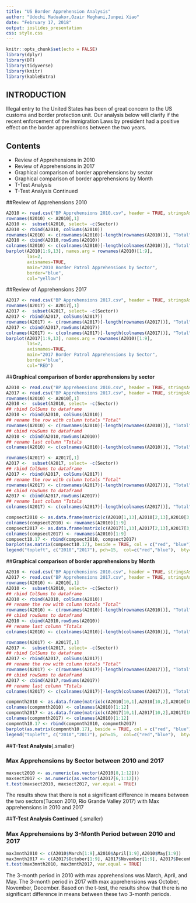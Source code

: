 ```yaml
---
title: "US Border Apprehension Analysis"
author: "Udochi Maduakor,Ozair Meghani,Junpei Xiao"
date: "February 17, 2018"
output: ioslides_presentation
css: style.css
---
```


```r
knitr::opts_chunk$set(echo = FALSE)
library(dplyr)
library(DT)
library(tidyverse)
library(knitr)
library(kableExtra)

```
## **INTRODUCTION** {.flexbox .vcenter}

<div class="centered">

Illegal entry to the United States has been of great concern to the US customs and border protection unit. Our analysis below will clarify if the recent enforcement of the immigration Laws by president had a positive effect on the border apprenshions between the two years. </div>


## **Contents**{.flexbox .vcenter}

- Review of Apprehensions in 2010
- Review of Apprehensions in 2017
- Graphical comparison of border apprehensions by sector
- Graphical comparison of border apprehensions by Month
- T-Test Analysis
- T-Test Analysis Continued


##Review of Apprehensions 2010
```r
A2010 <- read.csv("BP Apprehensions 2010.csv", header = TRUE, stringsAsFactors = FALSE)
rownames(A2010) <- A2010[,1]
A2010 <-  subset(A2010, select= -c(Sector))
A2010 <- rbind(A2010, colSums(A2010))
rownames(A2010) <- c(rownames(A2010)[-length(rownames(A2010))], "Total")
A2010 <- cbind(A2010,rowSums(A2010))
colnames(A2010) <- c(colnames(A2010)[-length(colnames(A2010))], "Total")
barplot(A2010[1:9,13], names.arg = rownames(A2010)[1:9], 
        las=2,
        axisnames=TRUE,
        main="2010 Border Patrol Apprehensions by Sector",
        border="blue",
        col="yellow")
```

##Review of Apprehensions 2017
```r
A2017 <- read.csv("BP Apprehensions 2017.csv", header = TRUE, stringsAsFactors = FALSE)
rownames(A2017) <- A2017[,1]
A2017 <-  subset(A2017, select= -c(Sector))
A2017 <- rbind(A2017, colSums(A2017))
rownames(A2017) <- c(rownames(A2017)[-length(rownames(A2017))], "Total")
A2017 <- cbind(A2017,rowSums(A2017))
colnames(A2017) <- c(colnames(A2017)[-length(colnames(A2017))], "Total")
barplot(A2017[1:9,13], names.arg = rownames(A2010)[1:9], 
        las=2,
        axisnames=TRUE,
        main="2017 Border Patrol Apprehensions by Sector",
        border="blue",
        col="RED")
```

##**Graphical comparison of border apprehensions by sector**
```r
A2010 <- read.csv("BP Apprehensions 2010.csv", header = TRUE, stringsAsFactors = FALSE)
A2017 <- read.csv("BP Apprehensions 2017.csv", header = TRUE, stringsAsFactors = FALSE)
rownames(A2010) <- A2010[,1]
A2010 <-  subset(A2010, select= -c(Sector))
## rbind ColSums to dataframe
A2010 <- rbind(A2010, colSums(A2010))
## rename the row with column totals "Total"
rownames(A2010) <- c(rownames(A2010)[-length(rownames(A2010))], "Total")
## cbind rowSums to dataframd
A2010 <- cbind(A2010,rowSums(A2010))
## rename last column "Totals
colnames(A2010) <- c(colnames(A2010)[-length(colnames(A2010))], "Total")

rownames(A2017) <- A2017[,1]
A2017 <-  subset(A2017, select= -c(Sector))
## rbind ColSums to dataframe
A2017 <- rbind(A2017, colSums(A2017))
## rename the row with column totals "Total"
rownames(A2017) <- c(rownames(A2017)[-length(rownames(A2017))], "Total")
## cbind rowSums to dataframd
A2017 <- cbind(A2017,rowSums(A2017))
## rename last column "Totals
colnames(A2017) <- c(colnames(A2017)[-length(colnames(A2017))], "Total")

compsect2010 <- as.data.frame(matrix(c(A2010[1,13],A2010[2,13],A2010[3,13],A2010[4,13],A2010[5,13],A2010[6,13],A2010[7,13],A2010[8,13],A2010[9,13]), nrow = 1))
colnames(compsect2010) <- rownames(A2010)[1:9]
compsect2017 <- as.data.frame(matrix(c(A2017[1,13],A2017[2,13],A2017[3,13],A2017[4,13],A2017[5,13],A2017[6,13],A2017[7,13],A2017[8,13],A2017[9,13]), nrow = 1))
colnames(compsect2017) <- rownames(A2010)[1:9]
compsect10.17 <- rbind(compsect2010, compsect2017)
barplot(as.matrix(compsect10.17), beside = TRUE, col = c("red", "blue"), bty="n", ylab = "Apprehensions", xlab = "Sector", las=2, cex.lab = 1.5, cex.axis = 0.7, cex.names = 0.6)
legend("topleft", c("2010","2017"), pch=15,  col=c("red","blue"),  bty="n")        
```


##**Graphical comparison of border apprehensions by Month**
```r
A2010 <- read.csv("BP Apprehensions 2010.csv", header = TRUE, stringsAsFactors = FALSE)
A2017 <- read.csv("BP Apprehensions 2017.csv", header = TRUE, stringsAsFactors = FALSE)
rownames(A2010) <- A2010[,1]
A2010 <-  subset(A2010, select= -c(Sector))
## rbind ColSums to dataframe
A2010 <- rbind(A2010, colSums(A2010))
## rename the row with column totals "Total"
rownames(A2010) <- c(rownames(A2010)[-length(rownames(A2010))], "Total")
## cbind rowSums to dataframd
A2010 <- cbind(A2010,rowSums(A2010))
## rename last column "Totals
colnames(A2010) <- c(colnames(A2010)[-length(colnames(A2010))], "Total")

rownames(A2017) <- A2017[,1]
A2017 <-  subset(A2017, select= -c(Sector))
## rbind ColSums to dataframe
A2017 <- rbind(A2017, colSums(A2017))
## rename the row with column totals "Total"
rownames(A2017) <- c(rownames(A2017)[-length(rownames(A2017))], "Total")
## cbind rowSums to dataframd
A2017 <- cbind(A2017,rowSums(A2017))
## rename last column "Totals
colnames(A2017) <- c(colnames(A2017)[-length(colnames(A2017))], "Total")

compmnth2010 <- as.data.frame(matrix(c(A2010[10,1],A2010[10,2],A2010[10,3],A2010[10,4],A2010[10,5],A2010[10,6],A2010[10,7],A2010[10,8],A2010[10,9],A2010[10,10],A2010[10,11],A2010[10,12]), nrow = 1))
colnames(compmnth2010) <- colnames(A2010)[1:12]
compmnth2017 <- as.data.frame(matrix(c(A2017[10,1],A2017[10,2],A2017[10,3],A2017[10,4],A2017[10,5],A2017[10,6],A2017[10,7],A2017[10,8],A2017[10,9],A2017[10,10],A2017[10,11],A2017[10,12]), nrow = 1))
colnames(compmnth2017) <- colnames(A2010)[1:12]
compmnth10.17 <- rbind(compmnth2010, compmnth2017)
barplot(as.matrix(compmnth10.17), beside = TRUE, col = c("red", "blue"), bty="n", ylab = "Apprehensions", xlab = "Month",las=2, cex.lab = 1.5, cex.axis = 0.7, cex.names= 0.7)
legend("topleft", c("2010","2017"), pch=15,  col=c("red","blue"),  bty="n")
```

##**T-Test Analysis**{.smaller}

### Max Apprehensions by Sector between 2010 and 2017

```r
maxsect2010 <- as.numeric(as.vector(A2010[8,1:12]))
maxsect2017 <- as.numeric(as.vector(A2017[6,1:12]))
t.test(maxsect2010, maxsect2017, var.equal = TRUE)
```

The results show that there is not a significant difference in means between the two sectors(Tucson 2010, Rio Grande Valley 2017) with Max apprehensions in 2010 and 2017

##**T-Test Analysis Continued** {.smaller}

### Max Apprehensions by 3-Month Period between 2010 and 2017

```r
max3mnth2010 <- c(A2010$March[1:9],A2010$April[1:9],A2010$May[1:9])
max3mnth2017 <- c(A2017$October[1:9], A2017$November[1:9], A2017$December[1:9])
t.test(max3mnth2010, max3mnth2017, var.equal = TRUE) 
```

The 3-month period in 2010 with max apprehensions was March, April, and May. The 3-month period in 2017 with max apprehensions was October, November, December. Based on the t-test, the results show that there is no significant difference in means between these two 3-month periods.  